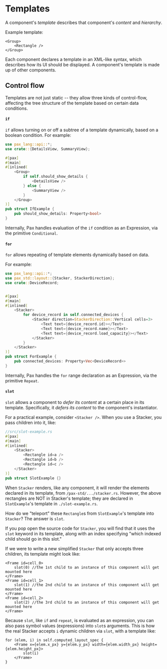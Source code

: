# Templates

[//]: # (8a4bfc8b47c07012ebbf0328529e8417:start)

A component's _template_ describes that component's _content_ and _hierarchy_.  

Example template:
```pax copy
<Group>
    <Rectangle />
</Group>
```

Each component declares a template in an XML-like syntax, which describes how its UI should be displayed.  A component's template is made up of other components.


## Control flow

Templates are not just static -- they allow three kinds of control-flow, affecting the tree structure of the template based on certain data conditions.

#### `if`

`if` allows turning on or off a subtree of a template dynamically, based on a boolean condition.  For example:


```rust
use pax_lang::api::*;
use crate::{DetailsView, SummaryView};

#[pax]
#[main]
#[inlined(
    <Group>
        if self.should_show_details {
            <DetailsView />
        } else {
            <SummaryView />
        }
    </Group>
)]
pub struct IfExample {
    pub should_show_details: Property<bool>
}
```

Internally, Pax handles evaluation of the `if` condition as an Expression, via the primitive `Conditional`.  

#### `for`

`for` allows repeating of template elements dynamically based on data.  

For example:



```rust
use pax_lang::api::*;
use pax_std::layout::{Stacker, StackerDirection};
use crate::DeviceRecord;


#[pax]
#[main]
#[inlined(
    <Stacker>
        for device_record in self.connected_devices {
            <Stacker direction=StackerDirection::Vertical cells=3>
                <Text text={device_record.id}></Text>
                <Text text={device_record.name}></Text>
                <Text text={device_record.load_capacity}></Text>
            </Stacker>
        }
    </Stacker>
)]
pub struct ForExample {
    pub connected_devices: Property<Vec<DeviceRecord>>
}
```

Internally, Pax handles the `for` range declaration as an Expression, via the primitive `Repeat`.  


#### `slot`
`slot` allows a component to _defer its content_ at a certain place in its template.  Specifically, it _defers its content_ to the component's instantiator.

For a practical example, consider `<Stacker />`.  When you use a Stacker, you pass children into it, like:
```rust
//src/slot-example.rs
#[pax]
#[main]
#[inlined(
    <Stacker>
        <Rectangle id=a />
        <Rectangle id=b />
        <Rectangle id=c />
    </Stacker>
)]
pub struct SlotExample {}
```

When `Stacker` renders, like any component, it will render the elements declared in its template, from `/pax-std/.../stacker.rs`.  However, the above rectangles are NOT in Stacker's template; they are declared in `SlotExample`'s template in `./slot-example.rs`.  

How do we "teleport" these `Rectangle`s from `SlotExample`'s template into `Stacker`?  The answer is `slot`.

If you pop open the source code for `Stacker`, you will find that it uses the `slot` keyword in its template, along with an index specifying "which indexed child should go in this slot."

If we were to write a new simplified `Stacker` that only accepts three children, its template might look like:

```pax
<Frame id=cell_0>
    slot(0) //the 1st child to an instance of this component will get mounted here
</Frame>
<Frame id=cell_1>
    slot(1) //the 2nd child to an instance of this component will get mounted here
</Frame>
<Frame id=cell_2>
    slot(2) //the 3rd child to an instance of this component will get mounted here
</Frame>
```

Because `slot`, like `if` and `repeat`, is evaluated as an expression, you can also pass symbol values (expressions) into `slot`s arguments.  This is how the real Stacker accepts `i` dynamic children via `slot`, with a template like: 

```pax
for (elem, i) in self.computed_layout_spec {
    <Frame x={elem.x_px} y={elem.y_px} width={elem.width_px} height={elem.height_px}>
        slot(i)
    </Frame>
}
```

[//]: # (8a4bfc8b47c07012ebbf0328529e8417:stop)

